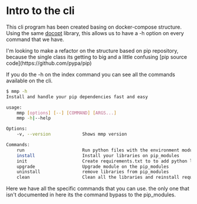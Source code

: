 
# Intro to the cli
<Subtitle title="Know everything"/>

This cli program has been created basing on docker-compose structure. Using the
same [docopt](http://docopt.org/) library, this allows us to have a -h option on every command that we
have.

<Callout>
  I'm looking to make a refactor on the structure based on pip repository, because
  the single class its getting to big and a little confusing
  [pip source code](https://github.com/pypa/pip)
</Callout>

If you do the -h on the index command you can see all the commands available on
the cli.


```bash
$ mmp -h
Install and handle your pip dependencies fast and easy

usage:
    mmp [options] [--] [COMMAND] [ARGS...]
    mmp -h|--help

Options:
    -v, --version            Shows mmp version

Commands:
    run                      Run python files with the environment modules
    install                  Install your libraries on pip_modules
    init                     Create requirements.txt to to add python libraries
    upgrade                  Upgrade module on the pip_modules
    uninstall                remove libraries from pip_modules
    clean                    Clean all the libraries and reinstall requirements
```

Here we have all the specific commands that you can use. the only one that isn't
documented in here its the command bypass to the pip_modules.
